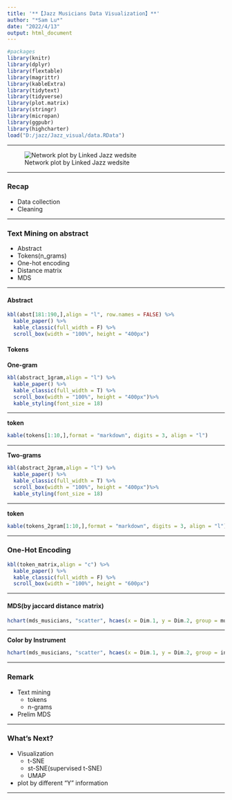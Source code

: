 ```yaml
---
title: '**【Jazz Musicians Data Visualization】**'
author: "*Sam Lu*"
date: "2022/4/13"
output: html_document
---
```


```r
#packages
library(knitr)
library(dplyr)
library(flextable)
library(magrittr)
library(kableExtra)
library(tidytext)
library(tidyverse)
library(plot.matrix)
library(stringr)
library(micropan)
library(ggpubr)
library(highcharter)
load("D:/jazz/Jazz_visual/data.RData")
```

****

![Network plot by Linked Jazz wedsite](D:/jazz/Jazz_visual/fig/linked_jazz.jpg)

****

### **Recap**
* Data collection
* Cleaning

****
### **Text Mining on abstract**

* Abstract 
* Tokens(n_grams)
* One-hot encoding
* Distance matrix
* MDS

****

#### **Abstract**

```r
kbl(abst[181:190,],align = "l", row.names = FALSE) %>%
  kable_paper() %>%
  kable_classic(full_width = F) %>%
  scroll_box(width = "100%", height = "400px")
```

#### **Tokens**

**One-gram**

```r
kbl(abstract_1gram,align = "l") %>%
  kable_paper() %>%
  kable_classic(full_width = T) %>%
  scroll_box(width = "100%", height = "400px")%>%
  kable_styling(font_size = 18)
```

****

**token**

```r
kable(tokens[1:10,],format = "markdown", digits = 3, align = "l")

```

****

**Two-grams**

```r
kbl(abstract_2gram,align = "l") %>%
  kable_paper() %>%
  kable_classic(full_width = T) %>%
  scroll_box(width = "100%", height = "400px")%>%
  kable_styling(font_size = 18)
```

****

**token**

```r
kable(tokens_2gram[1:10,],format = "markdown", digits = 3, align = "l")
```

****

### **One-Hot Encoding**
```r
kbl(token_matrix,align = "c") %>%
  kable_paper() %>%
  kable_classic(full_width = F) %>%
  scroll_box(width = "100%", height = "600px")
```

****

#### **MDS(by jaccard distance matrix)**

```r
hchart(mds_musicians, "scatter", hcaes(x = Dim.1, y = Dim.2, group = musicians))
```

****

**Color by Instrument**

```r
hchart(mds_musicians, "scatter", hcaes(x = Dim.1, y = Dim.2, group = instrument))
```

****

### **Remark**

* Text mining 
  + tokens
  + n-grams

* Prelim MDS


****

### **What's Next?**
* Visualization
  + t-SNE
  + st-SNE(supervised t-SNE)
  + UMAP
* plot by different "Y" information


****